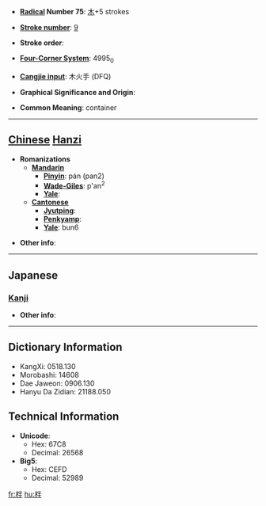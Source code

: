 * '''[[Wiktionary:Chinese radical index| Radical]] Number 75''': [[Wiktionary:Chinese radical index 木|木]]+5 strokes

* '''[[Wiktionary:Chinese total strokes index|Stroke number]]''': [[Wiktionary:Chinese total strokes index 9|9]]

* '''Stroke order''': 

* '''[[Wiktionary:Chinese four corner index|Four-Corner System]]''': 4995<sub>0</sub>

* '''[[Wiktionary:Chinese Cangjie index|Cangjie input]]''': 木火手 (DFQ)

* '''Graphical Significance and Origin''': 

* '''Common Meaning''': container

----

== [[Chinese]] [[Hanzi]] ==

* '''Romanizations'''
** '''[[Mandarin]]'''
*** '''[[Pinyin]]''': pán (pan2)
*** '''[[Wade-Giles]]''': p'an<sup>2</sup>
*** '''[[Yale]]''': 
** '''[[Cantonese]]'''
*** '''[[Jyutping]]''':
*** '''[[Penkyamp]]''': 
*** '''[[Yale]]''': bun6

* '''Other info''': 

----

==Japanese==
===[[Kanji]]===
{{kanji|on readings=[[はん]] (han), [[ばん]] (ban)|kun readings=[[はち]] (hachi)}}

* '''Other info''':  

----

== Dictionary Information ==

* KangXi: 0518.130
* Morobashi: 14608
* Dae Jaweon: 0906.130
* Hanyu Da Zidian: 21188.050

== Technical Information ==

* '''Unicode''':
** Hex: 67C8
** Decimal: 26568
* '''Big5''':
** Hex: CEFD
** Decimal: 52989

[[fr:柈]]
[[hu:柈]]